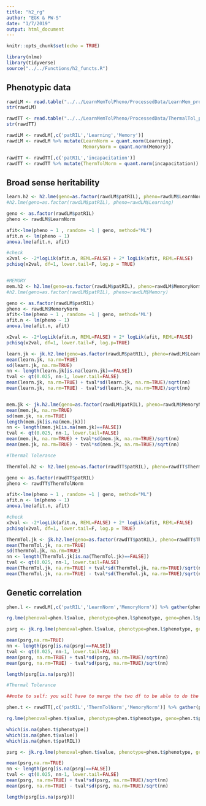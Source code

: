```yaml
---
title: "h2_rg"
author: "EGK & PW-S"
date: "1/7/2019"
output: html_document
---
```


```r
knitr::opts_chunk$set(echo = TRUE)

library(nlme)
library(tidyverse)
source("../../Functions/h2_functs.R")

```


## Phenotypic data

```r

rawdLM <- read.table("../../LearnMemTolPheno/ProcessedData/LearnMem_processed.txt",sep="\t", header=TRUE, stringsAsFactors = FALSE)
str(rawdLM)

rawdTT <- read.table("../../LearnMemTolPheno/ProcessedData/ThermalTol_processed.txt",sep="\t", header=TRUE, stringsAsFactors = FALSE)
str(rawdTT)

rawdLM <- rawdLM[,c('patRIL','Learning','Memory')]
rawdLM <- rawdLM %>% mutate(LearnNorm = quant.norm(Learning),
                            MemoryNorm = quant.norm(Memory))

rawdTT <- rawdTT[,c('patRIL','incapacitation')]
rawdTT <- rawdTT %>% mutate(ThermTolNorm = quant.norm(incapacitation))

```

## Broad sense heritability


```r

learn.h2 <- h2.lme(geno=as.factor(rawdLM$patRIL), pheno=rawdLM$LearnNorm)
#h2.lme(geno=as.factor(rawdLM$patRIL), pheno=rawdLM$Learning)

geno <- as.factor(rawdLM$patRIL)
pheno <- rawdLM$LearnNorm

afit<-lme(pheno ~ 1 , random= ~1 | geno, method="ML")
afit.n <- lm(pheno ~ 1)
anova.lme(afit.n, afit)

#check
x2val <- -2*logLik(afit.n, REML=FALSE) + 2* logLik(afit, REML=FALSE)
pchisq(x2val, df=1, lower.tail=F, log.p = TRUE)


#MEMORY
mem.h2 <- h2.lme(geno=as.factor(rawdLM$patRIL), pheno=rawdLM$MemoryNorm)
#h2.lme(geno=as.factor(rawdLM$patRIL), pheno=rawdLM$Memory)

geno <- as.factor(rawdLM$patRIL)
pheno <- rawdLM$MemoryNorm
afit<-lme(pheno ~ 1 , random= ~1 | geno, method='ML')
afit.n <- lm(pheno ~ 1)
anova.lme(afit.n, afit)

x2val <- -2*logLik(afit.n, REML=FALSE) + 2* logLik(afit, REML=FALSE)
pchisq(x2val, df=1, lower.tail=F, log.p=TRUE)

learn.jk <- jk.h2.lme(geno=as.factor(rawdLM$patRIL), pheno=rawdLM$LearnNorm)
mean(learn.jk, na.rm=TRUE)
sd(learn.jk, na.rm=TRUE)
nn <- length(learn.jk[is.na(learn.jk)==FALSE])
tval <- qt(0.025, nn-1, lower.tail=FALSE)
mean(learn.jk, na.rm=TRUE) + tval*sd(learn.jk, na.rm=TRUE)/sqrt(nn)
mean(learn.jk, na.rm=TRUE) - tval*sd(learn.jk, na.rm=TRUE)/sqrt(nn)


mem.jk <- jk.h2.lme(geno=as.factor(rawdLM$patRIL), pheno=rawdLM$MemoryNorm)
mean(mem.jk, na.rm=TRUE)
sd(mem.jk, na.rm=TRUE)
length(mem.jk[is.na(mem.jk)])
nn <- length(mem.jk[is.na(mem.jk)==FALSE])
tval <- qt(0.025, nn-1, lower.tail=FALSE)
mean(mem.jk, na.rm=TRUE) + tval*sd(mem.jk, na.rm=TRUE)/sqrt(nn)
mean(mem.jk, na.rm=TRUE) - tval*sd(mem.jk, na.rm=TRUE)/sqrt(nn)

#Thermal Tolerance 

ThermTol.h2 <- h2.lme(geno=as.factor(rawdTT$patRIL), pheno=rawdTT$ThermTolNorm)

geno <- as.factor(rawdTT$patRIL)
pheno <- rawdTT$ThermTolNorm

afit<-lme(pheno ~ 1 , random= ~1 | geno, method="ML")
afit.n <- lm(pheno ~ 1)
anova.lme(afit.n, afit)

#check
x2val <- -2*logLik(afit.n, REML=FALSE) + 2* logLik(afit, REML=FALSE)
pchisq(x2val, df=1, lower.tail=F, log.p = TRUE)

ThermTol.jk <- jk.h2.lme(geno=as.factor(rawdTT$patRIL), pheno=rawdTT$ThermTolNorm)
mean(ThermTol.jk, na.rm=TRUE)
sd(ThermTol.jk, na.rm=TRUE)
nn <- length(ThermTol.jk[is.na(ThermTol.jk)==FALSE])
tval <- qt(0.025, nn-1, lower.tail=FALSE)
mean(ThermTol.jk, na.rm=TRUE) + tval*sd(ThermTol.jk, na.rm=TRUE)/sqrt(nn)
mean(ThermTol.jk, na.rm=TRUE) - tval*sd(ThermTol.jk, na.rm=TRUE)/sqrt(nn)


```

## Genetic correlation

```r

phen.l <- rawdLM[,c('patRIL','LearnNorm','MemoryNorm')] %>% gather(phenotype,value,-patRIL)

rg.lme(phenoval=phen.l$value, phenotype=phen.l$phenotype, geno=phen.l$patRIL)

psrg <- jk.rg.lme(phenoval=phen.l$value, phenotype=phen.l$phenotype, geno=phen.l$patRIL)

mean(psrg,na.rm=TRUE)
nn <- length(psrg[is.na(psrg)==FALSE])
tval <- qt(0.025, nn-1, lower.tail=FALSE)
mean(psrg, na.rm=TRUE) + tval*sd(psrg, na.rm=TRUE)/sqrt(nn)
mean(psrg, na.rm=TRUE) - tval*sd(psrg, na.rm=TRUE)/sqrt(nn)

length(psrg[is.na(psrg)])

#Thermal Tolerance

##note to self: you will have to merge the two df to be able to do the following steps

phen.t <- rawdTT[,c('patRIL','ThermTolNorm','MemoryNorm')] %>% gather(phenotype,value,-patRIL)

rg.lme(phenoval=phen.t$value, phenotype=phen.t$phenotype, geno=phen.t$patRIL)

which(is.na(phen.t$phenotype))
which(is.na(phen.t$value))
which(is.na(phen.t$patRIL))

psrg <- jk.rg.lme(phenoval=phen.t$value, phenotype=phen.t$phenotype, geno=phen.t$patRIL)

mean(psrg,na.rm=TRUE)
nn <- length(psrg[is.na(psrg)==FALSE])
tval <- qt(0.025, nn-1, lower.tail=FALSE)
mean(psrg, na.rm=TRUE) + tval*sd(psrg, na.rm=TRUE)/sqrt(nn)
mean(psrg, na.rm=TRUE) - tval*sd(psrg, na.rm=TRUE)/sqrt(nn)

length(psrg[is.na(psrg)])
```


